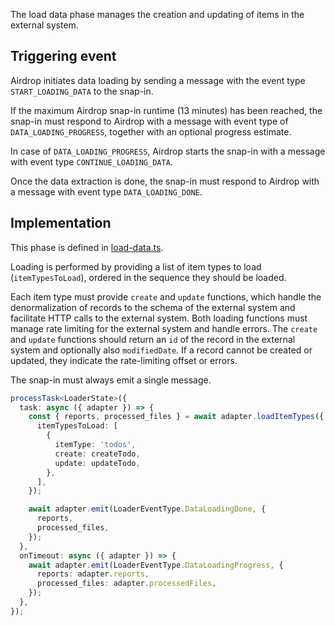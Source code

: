 The load data phase manages the creation and updating of items in the external system.

## Triggering event

Airdrop initiates data loading by sending a message with the event type `START_LOADING_DATA` to the snap-in.

If the maximum Airdrop snap-in runtime (13 minutes) has been reached, 
the snap-in must respond to Airdrop with a message with event type of `DATA_LOADING_PROGRESS`, together with an optional progress estimate.

In case of `DATA_LOADING_PROGRESS`, Airdrop starts the snap-in with a message with event type `CONTINUE_LOADING_DATA`.

Once the data extraction is done, the snap-in must respond to Airdrop with a message with event type `DATA_LOADING_DONE`.

## Implementation

This phase is defined in [load-data.ts](https://github.com/devrev/airdrop-template/blob/main/code/src/functions/loading/workers/load-data.ts). 

Loading is performed by providing a list of item types to load (`itemTypesToLoad`), ordered in the sequence they should be loaded.

Each item type must provide `create` and `update` functions, which handle the denormalization of records to the schema of the external system and facilitate HTTP calls to the external system. Both loading functions must manage rate limiting for the external system and handle errors. The `create` and `update` functions should return an `id` of the record in the external system and optionally also `modifiedDate`. If a record cannot be created or updated, they indicate the rate-limiting offset or errors.

<Note>The snap-in must always emit a single message.</Note>

```typescript
processTask<LoaderState>({
  task: async ({ adapter }) => {
    const { reports, processed_files } = await adapter.loadItemTypes({
      itemTypesToLoad: [
        {
          itemType: 'todos',
          create: createTodo,
          update: updateTodo,
        },
      ],
    });

    await adapter.emit(LoaderEventType.DataLoadingDone, {
      reports,
      processed_files,
    });
  },
  onTimeout: async ({ adapter }) => {
    await adapter.emit(LoaderEventType.DataLoadingProgress, {
      reports: adapter.reports,
      processed_files: adapter.processedFiles,
    });
  },
});
```
